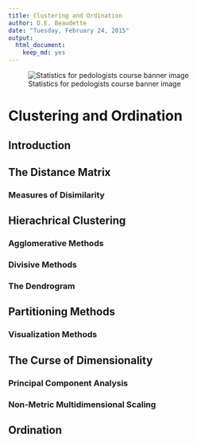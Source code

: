 ```yaml
---
title: Clustering and Ordination
author: D.E. Beaudette
date: "Tuesday, February 24, 2015"
output:
  html_document:
    keep_md: yes
---
```

![Statistics for pedologists course banner image](logo.jpg)  

# Clustering and Ordination

## Introduction


## The Distance Matrix

### Measures of Disimilarity


## Hierachrical Clustering

### Agglomerative Methods

### Divisive Methods

### The Dendrogram


## Partitioning Methods

### Visualization Methods


## The Curse of Dimensionality

### Principal Component Analysis

### Non-Metric Multidimensional Scaling

## Ordination
















